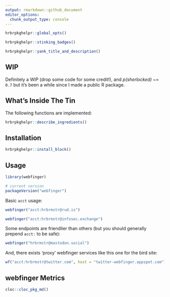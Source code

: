 ```yaml
---
output: rmarkdown::github_document
editor_options: 
  chunk_output_type: console
---
```

```r
hrbrpkghelpr::global_opts()
```

```r
hrbrpkghelpr::stinking_badges()
```

```r
hrbrpkghelpr::yank_title_and_description()
```

## WIP

Definitely a WIP (drop some code for some credit!), and _p(sherlocked)_ ~= `0.7` but it's been a while since I made a public R package.

## What's Inside The Tin

The following functions are implemented:

```r
hrbrpkghelpr::describe_ingredients()
```

## Installation

```r
hrbrpkghelpr::install_block()
```

## Usage

```r
library(webfinger)

# current version
packageVersion("webfinger")

```

Basic `acct` usage:

```r
webfinger("acct:hrbrmstr@rud.is")
```

```r
webfinger("acct:hrbrmstr@infosec.exchange")
```

Some endpoints are friendlier than others (but you should generally prepend `acct:` to be safe):

```r
webfinger("hrbrmstr@mastodon.social")
```

And, there exists 'proxy' webfinger services like this one for the bird site:

```r
wf("acct:hrbrmstr@twitter.com", host = "twitter-webfinger.appspot.com")
```

## webfinger Metrics

```r
cloc::cloc_pkg_md()
```
